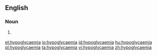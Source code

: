 ==English==

===Noun===
{{en-noun|~}}

# {{context|medical|lang=en}} {{alternative spelling of|hypoglycemia|lang=en}}

[[et:hypoglycaemia]]
[[io:hypoglycaemia]]
[[id:hypoglycaemia]]
[[hu:hypoglycaemia]]
[[pl:hypoglycaemia]]
[[ta:hypoglycaemia]]
[[vi:hypoglycaemia]]
[[zh:hypoglycaemia]]